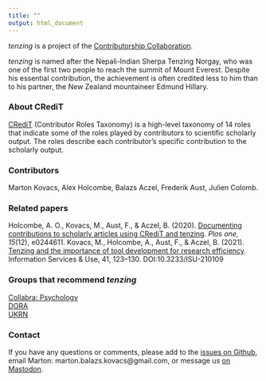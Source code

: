 ```yaml
---
title: ""
output: html_document
---
```


<i>tenzing</i> is a project of the <a href="https://contributorshipcollaboration.github.io/" class="link" target='_blank'>Contributorship Collaboration</a>.

_tenzing_ is named after the Nepali-Indian Sherpa Tenzing Norgay, who was one of the first two people to reach the summit of Mount Everest. Despite his essential contribution, the achievement is often credited less to him than to his partner, the New Zealand mountaineer Edmund Hillary.

### About CRediT

<a href="http://credit.niso.org/" class="link" target='_blank'>CRediT</a> (Contributor Roles Taxonomy) is a high-level taxonomy of 14 roles that indicate some of the roles played by contributors to scientific scholarly output. The roles describe each contributor’s specific contribution to the scholarly output.

### Contributors

Marton Kovacs, Alex Holcombe, Balazs Aczel, Frederik Aust, Julien Colomb.

### Related papers

Holcombe, A. O., Kovacs, M., Aust, F., & Aczel, B. (2020). <a href="https://doi.org/10.1371/journal.pone.0244611" class="link" target='_blank'>Documenting contributions to scholarly articles using CRediT and tenzing</a>. *Plos one, 15*(12), e0244611.
Kovacs, M., Holcombe, A., Aust, F., & Aczel, B. (2021). <a href="https://doi.org/10.3233/ISU-210109" class="link" target='_blank'>Tenzing and the importance of tool development for research efficiency</a>. Information Services & Use, 41, 123–130. DOI:10.3233/ISU-210109

### Groups that recommend <i>tenzing</i>

<a href="https://www.collabra.org/" class="link" target='_blank'>Collabra: Psychology</a>
<br>
<a href="https://sfdora.org/resource-library/?_resource_type=tools" class="link" target='_blank'>DORA</a>
<br>
<a href="https://ukrn.org" class="link" target='_blank'>UKRN</a>

### Contact

If you have any questions or comments, please add to the <a href="https://github.com/marton-balazs-kovacs/tenzing" class="link" target='_blank'>issues on Github</a>, email Marton: marton.balazs.kovacs@gmail.com, or message us <a href="https://neuromatch.social/@tenzingContrib" class="link" target="_blank">on Mastodon</a>.